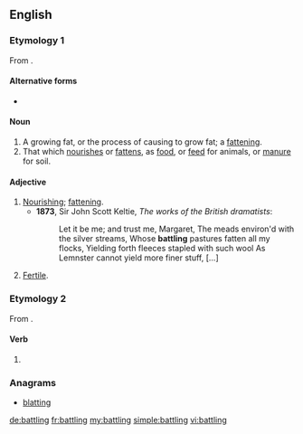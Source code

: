 ==English==

===Etymology 1===
From {{term|battle||to nourish, feed|lang=en}}.

====Alternative forms====
* {{l|en|batteling}}

====Noun====
{{en-noun}}

# A growing fat, or the process of causing to grow fat; a [[fattening]].
# That which [[nourish]]es or [[fatten]]s, as [[food]], or [[feed]] for animals, or [[manure]] for soil.

====Adjective====
{{en-adj}}

# [[nourishing|Nourishing]]; [[fattening]].
#* '''1873''', Sir John Scott Keltie, ''The works of the British dramatists'':
#*: Let it be me; and trust me, Margaret, The meads environ'd with the silver streams, Whose '''battling''' pastures fatten all my flocks, Yielding forth fleeces stapled with such wool As Lemnster cannot yield more finer stuff, [...]
# [[fertile|Fertile]].

===Etymology 2===
From {{term|battle|lang=en}}.

====Verb====
{{head|en|verb form}}

# {{present participle of|battle}}

===Anagrams===
* [[blatting#English|blatting]]

[[de:battling]]
[[fr:battling]]
[[my:battling]]
[[simple:battling]]
[[vi:battling]]